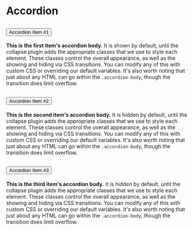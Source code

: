 
<Meta title="Components/Accordion/html" />

# Accordion

<Canvas>
  <Story name="Default">
<div class="sgds accordion" id="accordionExample">
    <div class="accordion-item">
        <h2 class="accordion-header" id="headingOne">
            <button class="accordion-button" type="button" data-bs-toggle="collapse" data-bs-target="#collapseOne"
                aria-expanded="true" aria-controls="collapseOne">
                Accordion Item #1
            </button>
        </h2>
        <div id="collapseOne" class="accordion-collapse collapse show" aria-labelledby="headingOne"
            data-bs-parent="#accordionExample">
            <div class="accordion-body">
                <strong>This is the first item's accordion body.</strong> It is shown by default, until the collapse
                plugin adds the appropriate classes that we use to style each element. These classes control the overall
                appearance, as well as the showing and hiding via CSS transitions. You can modify any of this with
                custom CSS or overriding our default variables. It's also worth noting that just about any HTML can go
                within the <code>.accordion-body</code>, though the transition does limit overflow.
            </div>
        </div>
    </div>
    <div class="accordion-item">
        <h2 class="accordion-header" id="headingTwo">
            <button class="accordion-button collapsed" type="button" data-bs-toggle="collapse"
                data-bs-target="#collapseTwo" aria-expanded="false" aria-controls="collapseTwo">
                Accordion Item #2
            </button>
        </h2>
        <div id="collapseTwo" class="accordion-collapse collapse" aria-labelledby="headingTwo"
            data-bs-parent="#accordionExample">
            <div class="accordion-body">
                <strong>This is the second item's accordion body.</strong> It is hidden by default, until the collapse
                plugin adds the appropriate classes that we use to style each element. These classes control the overall
                appearance, as well as the showing and hiding via CSS transitions. You can modify any of this with
                custom CSS or overriding our default variables. It's also worth noting that just about any HTML can go
                within the <code>.accordion-body</code>, though the transition does limit overflow.
            </div>
        </div>
    </div>
    <div class="accordion-item">
        <h2 class="accordion-header" id="headingThree">
            <button class="accordion-button collapsed" type="button" data-bs-toggle="collapse"
                data-bs-target="#collapseThree" aria-expanded="false" aria-controls="collapseThree">
                Accordion Item #3
            </button>
        </h2>
        <div id="collapseThree" class="accordion-collapse collapse" aria-labelledby="headingThree"
            data-bs-parent="#accordionExample">
            <div class="accordion-body">
                <strong>This is the third item's accordion body.</strong> It is hidden by default, until the collapse
                plugin adds the appropriate classes that we use to style each element. These classes control the overall
                appearance, as well as the showing and hiding via CSS transitions. You can modify any of this with
                custom CSS or overriding our default variables. It's also worth noting that just about any HTML can go
                within the <code>.accordion-body</code>, though the transition does limit overflow.
            </div>
        </div>
    </div>
</div>
  </Story>
</Canvas>
